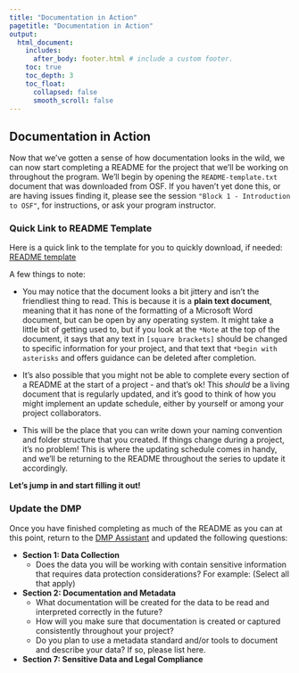 ```yaml
---
title: "Documentation in Action"
pagetitle: "Documentation in Action"
output:
  html_document:
    includes:
      after_body: footer.html # include a custom footer.
    toc: true
    toc_depth: 3
    toc_float:
      collapsed: false
      smooth_scroll: false
---
```


## Documentation in Action

Now that we've gotten a sense of how documentation looks in the wild, we can now start completing a README for the project that we'll be working on throughout the program.  We'll begin by opening the `README-template.txt` document that was downloaded from OSF.  If you haven't yet done this, or are having issues finding it, please see the session `"Block 1 - Introduction to OSF"`, for instructions, or ask your program instructor.  


### Quick Link to README Template
Here is a quick link to the template for you to quickly download, if needed: [README template](https://ecommons.cornell.edu/items/7dc55694-0131-499b-8df1-fa676c2589e6)


A few things to note:

* You may notice that the document looks a bit jittery and isn't the friendliest thing to read.  This is because it is a **plain text document**, meaning that it has none of the formatting of a Microsoft Word document, but can be open by any operating system.  It might take a little bit of getting used to, but if you look at the `*Note` at the top of the document, it says that any text in `[square brackets]` should be changed to specific information for your project, and that text that `*begin with asterisks` and offers guidance can be deleted after completion.

* It's also possible that you might not be able to complete every section of a README at the start of a project - and that's ok!  This *should* be a living document that is regularly updated, and it's good to think of how you might implement an update schedule, either by yourself or among your project collaborators.

* This will be the place that you can write down your naming convention and folder structure that you created.  If things change during a project, it's no problem!  This is where the updating schedule comes in handy, and we'll be returning to the README throughout the series to update it accordingly.

**Let's jump in and start filling it out!**


### Update the DMP


:::question

Once you have finished completing as much of the README as you can at this point, return to the <a href="https://dmp-pgd.ca/">DMP Assistant</a> and updated the following questions:

* **Section 1: Data Collection** 
    * Does the data you will be working with contain sensitive information that requires data protection considerations? For example: (Select all that apply)
    
* **Section 2: Documentation and Metadata**
    * What documentation will be created for the data to be read and interpreted correctly in the future?
    * How will you make sure that documentation is created or captured consistently throughout your project?
    * Do you plan to use a metadata standard and/or tools to document and describe your data? If so, please list here.
    
* **Section 7: Sensitive Data and Legal Compliance**
    
:::
    
    
    
    





















